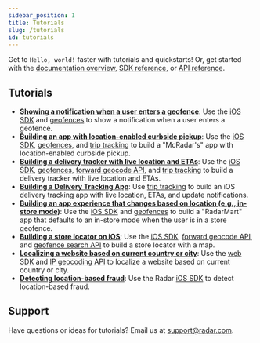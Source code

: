 ```yaml
---
sidebar_position: 1
title: Tutorials
slug: /tutorials
id: tutorials
---
```


Get to `Hello, world!` faster with tutorials and quickstarts! Or, get started with the [documentation overview](/), [SDK reference](/sdk), or [API reference](/api).

## Tutorials

- **[Showing a notification when a user enters a geofence](/tutorials/showing-a-notification-when-a-user-enters-a-geofence)**: Use the [iOS SDK](/sdk/ios) and [geofences](/geofences) to show a notification when a user enters a geofence.
- **[Building an app with location-enabled curbside pickup](/tutorials/building-an-app-with-location-enabled-curbside-pickup)**: Use the [iOS SDK](/sdk/ios), [geofences](/geofences), and [trip tracking](/trip-tracking) to build a "McRadar's" app with location-enabled curbside pickup.
- **[Building a delivery tracker with live location and ETAs](/tutorials/building-a-delivery-tracker-with-live-location-and-etas)**: Use the [iOS SDK](/sdk), [geofences](/geofences), [forward geocode API](/api#forward-geocode), and [trip tracking](/trip-tracking) to build a delivery tracker with live location and ETAs.
- **[Building a Delivery Tracking App](/tutorials/building-a-delivery-tracking-app)**: Use [trip tracking](/trip-tracking) to build an iOS delivery tracking app with live location, ETAs, and update notifications.
- **[Building an app experience that changes based on location (e.g., in-store mode)](/tutorials/building-an-app-experience-that-changes-based-on-location-in-store-mode)**: Use the [iOS SDK](/sdk/ios) and [geofences](/geofences) to build a "RadarMart" app that defaults to an in-store mode when the user is in a store geofence.
- **[Building a store locator on iOS](/tutorials/building-a-store-locator-on-ios)**: Use the [iOS SDK](/sdk/ios), [forward geocode API](/api#forward-geocode), and [geofence search API](/api#search-geofences) to build a store locator with a map.
- **[Localizing a website based on current country or city](/tutorials/localizing-a-website-based-on-current-country-or-city)**: Use the [web SDK](/sdk/web) and [IP geocoding API](/api#ip-geocode) to localize a website based on current country or city.
- **[Detecting location-based fraud](/tutorials/detecting-location-based-fraud)**: Use the Radar [iOS SDK](/sdk) to detect location-based fraud.

## Support

Have questions or ideas for tutorials? Email us at [support@radar.com](mailto:support@radar.com).
